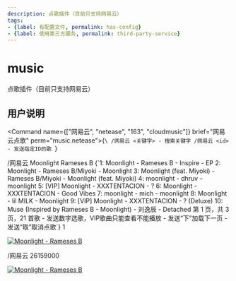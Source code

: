 ```yaml
---
description: 点歌插件（目前只支持网易云）
tags:
- {label: 有配置文件, permalink: has-config}
- {label: 使用第三方服务, permalink: third-party-service}
---
```


# music
点歌插件（目前只支持网易云）

## 用户说明
<Command name={["网易云", "netease", "163", "cloudmusic"]} brief="网易云点歌" perm="music.netease">{`\
/网易云 <关键字> - 搜索关键字
/网易云 <id> - 发送指定ID的歌
`}</Command>

<Example>
  <Send>/网易云 Moonlight Rameses B</Send>
  <Recv>
{`1: Moonlight - Rameses B - Inspire - EP
2: Moonlight - Rameses B/Miyoki - Moonlight
3: Moonlight (feat. Miyoki) - Rameses B/Miyoki - Moonlight (feat. Miyoki)
4: moonlight - dhruv - moonlight
5: [VIP] Moonlight - XXXTENTACION - ?
6: Moonlight - XXXTENTACION - Good Vibes
7: moonlight - mich - moonlight
8: Moonlight - lil MILK - Moonlight
9: [VIP] Moonlight - XXXTENTACION - ? (Deluxe)
10: Muse (Inspired by Rameses B - Moonlight) - 刘逸辰 - Detached
第 1 页，共 3 页，21 首歌
- 发送数字选歌，VIP歌曲只能查看不能播放
- 发送“下”加载下一页
- 发送“取”取消点歌`}
  </Recv>
  <Send>1</Send>
  <Recv>

[![Moonlight - Rameses B](/example/netease.png)](https://y.music.163.com/m/song/26159000)

  </Recv>
  <Send>/网易云 26159000</Send>
  <Recv>

[![Moonlight - Rameses B](/example/netease.png)](https://y.music.163.com/m/song/26159000)

  </Recv>
</Example>
